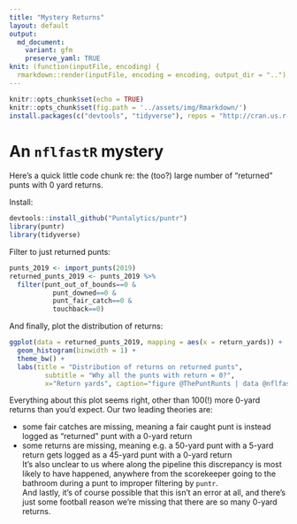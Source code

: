 ```yaml
---
title: "Mystery Returns"
layout: default
output:
  md_document:
    variant: gfm
    preserve_yaml: TRUE
knit: (function(inputFile, encoding) {
  rmarkdown::render(inputFile, encoding = encoding, output_dir = "..") })
---
```

```r
knitr::opts_chunk$set(echo = TRUE)
knitr::opts_chunk$set(fig.path = '../assets/img/Rmarkdown/')
install.packages(c("devtools", "tidyverse"), repos = "http://cran.us.r-project.org")
```
# An `nflfastR` mystery
Here's a quick little code chunk re: the (too?) large number of "returned" punts with 0 yard returns.

Install:
```r
devtools::install_github("Puntalytics/puntr")
library(puntr)
library(tidyverse)
```
Filter to just returned punts:
```r
punts_2019 <- import_punts(2019)
returned_punts_2019 <- punts_2019 %>%
  filter(punt_out_of_bounds==0 &
           punt_downed==0 &
           punt_fair_catch==0 &
           touchback==0)
```
And finally, plot the distribution of returns:
```r
ggplot(data = returned_punts_2019, mapping = aes(x = return_yards)) +
  geom_histogram(binwidth = 1) +
  theme_bw() +
  labs(title = "Distribution of returns on returned punts",
         subtitle = "Why all the punts with return = 0?",
         x="Return yards", caption="figure @ThePuntRunts | data @nflfastR")
```
Everything about this plot seems right, other than 100(!) more 0-yard returns than you'd expect. Our two leading theories are:  
  
 - some fair catches are missing, meaning a fair caught punt is instead logged as "returned" punt with a 0-yard return  
 - some returns are missing, meaning e.g. a 50-yard punt with a 5-yard return gets logged as a 45-yard punt with a 0-yard return  
It's also unclear to us where along the pipeline this discrepancy is most likely to have happened, anywhere from the scorekeeper going to the bathroom during a punt to improper filtering by `puntr`.  
And lastly, it's of course possible that this isn't an error at all, and there's just some football reason we're missing that there are so many 0-yard returns.
